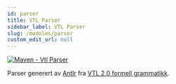 ```yaml
---
id: parser
title: VTL Parser
sidebar_label: VTL Parser
slug: /modules/parser
custom_edit_url: null
---
```


[![Maven - Vtl Parser](https://maven-badges.herokuapp.com/maven-central/fr.insee.trevas/vtl-parser/badge.svg)](https://maven-badges.herokuapp.com/maven-central/fr.insee.trevas/vtl-parser)

Parser generert av [Antlr](https://www.antlr.org/) fra [VTL 2.0 formell grammatikk](https://github.com/InseeFr/Trevas/tree/master/vtl-parser/src/main/antlr4/fr/insee/vtl/parser).
